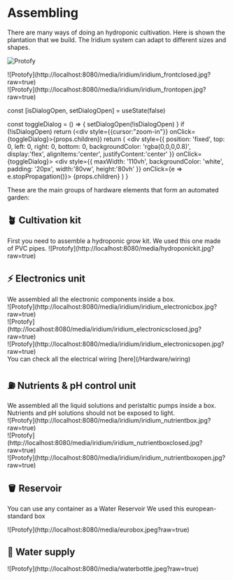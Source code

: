 
# Assembling

There are many ways of doing an hydroponic cultivation. Here is shown the plantation that we build. The Iridium system can adapt to different sizes and shapes.

![Protofy](http://localhost:8080/media/iridium/iridium1.jpg?raw=true)
<div style={{marginTop: "10px", marginBottom: "10px", display:"flex", flexDirection:"row", gap:"10px"}}>
<div>
![Protofy](http://localhost:8080/media/iridium/iridium_frontclosed.jpg?raw=true)
</div>
<div>
![Protofy](http://localhost:8080/media/iridium/iridium_frontopen.jpg?raw=true)
</div>
</div>


  const [isDialogOpen, setDialogOpen] = useState(false)

  const toggleDialog = () => {
    setDialogOpen(!isDialogOpen)
  }
  if (!isDialogOpen) return (<div style={{cursor:"zoom-in"}} onClick={toggleDialog}>{props.children}</div>)
  return (
    <div style={{ position: 'fixed', top: 0, left: 0, right: 0, bottom: 0, backgroundColor: 'rgba(0,0,0,0.8)', display:'flex', alignItems:'center', justifyContent:'center' }} onClick={toggleDialog}>
      <div style={{ maxWidth: '110vh', backgroundColor: 'white', padding: '20px', width:'80vw', height:'80vh' }} onClick={e => e.stopPropagation()}>
        {props.children}
      </div>
    </div>
  )
}

These are the main groups of hardware elements that form an automated garden:
<Dialog>
![Protofy](http://localhost:8080/media/assembling.png?raw=true)
</Dialog>

## 🪴​ Cultivation kit
<div>
First you need to assemble a hydroponic grow kit. We used this one made of PVC pipes. 
![Protofy](http://localhost:8080/media/hydroponickit.jpg?raw=true)
</div>


## ⚡ Electronics unit
<div>
We assembled all the electronic components inside a box. 
</div>
<div style={{marginTop: "10px", marginBottom: "0px", display:"flex", flexDirection:"row", gap:"10px"}}>
<div style={{width:"300px"}}>
![Protofy](http://localhost:8080/media/iridium/iridium_electronicbox.jpg?raw=true)
</div>
<div style={{width:"300px"}}>
![Protofy](http://localhost:8080/media/iridium/iridium_electronicsclosed.jpg?raw=true)
</div>
<div style={{width:"300px"}}>
![Protofy](http://localhost:8080/media/iridium/iridium_electronicsopen.jpg?raw=true)
</div>
</div>

<Callout type="info" emoji="⚡">
You can check all the electrical wiring [here](/Hardware/wiring)
</Callout>



## ⛽​ Nutrients & pH control unit
<div>
We assembled all the liquid solutions and peristaltic pumps inside a box. Nutrients and pH solutions should not be exposed to light.
</div>
<div style={{marginTop: "10px", marginBottom: "0px", display:"flex", flexDirection:"row", gap:"10px"}}>
<div style={{width:"300px"}}>
![Protofy](http://localhost:8080/media/iridium/iridium_nutrientbox.jpg?raw=true)
</div>
<div style={{width:"300px"}}>
![Protofy](http://localhost:8080/media/iridium/iridium_nutrientboxclosed.jpg?raw=true)
</div>
<div style={{width:"300px"}}>
![Protofy](http://localhost:8080/media/iridium/iridium_nutrientboxopen.jpg?raw=true)
</div>
</div>


## 🪣​ Reservoir
You can use any container as a Water Reservoir
We used this european-standard box
<div style={{width:"400px"}}>
![Protofy](http://localhost:8080/media/eurobox.jpeg?raw=true)
</div>

## 🚰​ Water supply
<div style={{width:"400px"}}>
![Protofy](http://localhost:8080/media/waterbottle.jpeg?raw=true)
</div>

